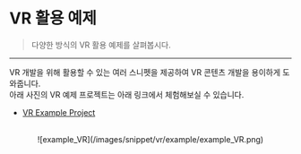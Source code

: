 
# VR 활용 예제

> 다양한 방식의 VR 활용 예제를 살펴봅시다.

---

VR 개발을 위해 활용할 수 있는 여러 스니펫을 제공하여 VR 콘텐츠 개발을 용이하게 도와줍니다.  <br />
아래 사진의 VR 예제 프로젝트는 아래 링크에서 체험해보실 수 있습니다. 
- [VR Example Project](https://redbrick.land/detail-play?pid=37f0ae87-4c49-46fb-8972-f5243ab3f733)


<br/>
<center>![example_VR](/images/snippet/vr/example/example_VR.png) </center>
<br/>

<Cards>
    <Cards.Card title='알맞은 순서로 눌려야 풀리는 퍼즐' href='/kr/snippet/vr/example/Touch-puzzle-in-order'/>
    <Cards.Card title='같은 그림 맞추는 퍼즐' href='/kr/snippet/vr/example/match-same-img'/>
     <Cards.Card title='알맞는 도형 맞추는 퍼즐' href='/kr/snippet/vr/example/shapes-puzzle'/>
    <Cards.Card title='카메라 바라보는 UI' href='/kr/snippet/vr/example/follow-ui'/>
    <Cards.Card title='Trigger Box를 이용한 영상 재생' href='/kr/snippet/vr/example/trigger-box'/>
</Cards>